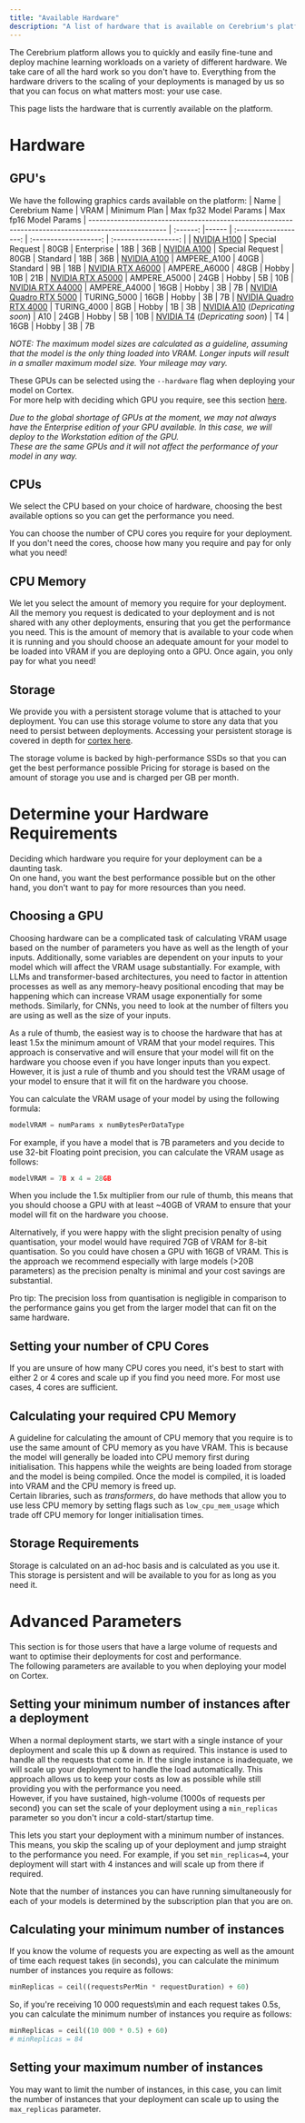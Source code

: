 ```yaml
---
title: "Available Hardware"
description: "A list of hardware that is available on Cerebrium's platform."
---
```


The Cerebrium platform allows you to quickly and easily fine-tune and deploy machine learning workloads on a variety of different hardware.
We take care of all the hard work so you don't have to. Everything from the hardware drivers to the scaling of your deployments is managed by us so that you can focus on what matters most: your use case.

This page lists the hardware that is currently available on the platform.

# Hardware

## GPU's

We have the following graphics cards available on the platform:
| Name | Cerebrium Name | VRAM | Minimum Plan | Max fp32 Model Params | Max fp16 Model Params
| --------------------------------------------------------------------------------------------------- | :------: |------ | :-------------------: | :-------------------: | :------------------: |
| [NVIDIA H100](https://www.nvidia.com/en-us/data-center/h100/) | Special Request | 80GB | Enterprise | 18B | 36B
| [NVIDIA A100](https://www.nvidia.com/en-us/data-center/a100/) | Special Request | 80GB | Standard | 18B | 36B
| [NVIDIA A100](https://www.nvidia.com/en-us/data-center/a100/) | AMPERE_A100 | 40GB | Standard | 9B | 18B
| [NVIDIA RTX A6000](https://www.nvidia.com/en-us/design-visualization/rtx-a6000/) | AMPERE_A6000 | 48GB | Hobby | 10B | 21B
| [NVIDIA RTX A5000](https://www.nvidia.com/en-us/design-visualization/rtx-a5000/) | AMPERE_A5000 | 24GB | Hobby | 5B | 10B
| [NVIDIA RTX A4000](https://www.nvidia.com/en-us/design-visualization/rtx-a4000/) | AMPERE_A4000 | 16GB | Hobby | 3B | 7B
| [NVIDIA Quadro RTX 5000](https://www.nvidia.com/content/dam/en-zz/Solutions/design-visualization/quadro-product-literature/quadro-rtx-5000-data-sheet-us-nvidia-704120-r4-web.pdf) | TURING_5000 | 16GB | Hobby | 3B | 7B
| [NVIDIA Quadro RTX 4000](https://www.nvidia.com/content/dam/en-zz/Solutions/design-visualization/quadro-product-literature/quadro-rtx-4000-datasheet-us-nvidia-1060942-r2-web.pdf) | TURING_4000 | 8GB | Hobby | 1B | 3B
| [NVIDIA A10](https://www.nvidia.com/en-us/data-center/a10-tensor-core-gpu/) (_Depricating soon_) | A10 | 24GB | Hobby | 5B | 10B
| [NVIDIA T4](https://www.nvidia.com/en-us/data-center/tesla-t4/) (_Depricating soon_) | T4 | 16GB | Hobby | 3B | 7B

_NOTE: The maximum model sizes are calculated as a guideline, assuming that the model is the only thing loaded into VRAM. Longer inputs will result in a smaller maximum model size. Your mileage may vary._

These GPUs can be selected using the `--hardware` flag when deploying your model on Cortex.  
For more help with deciding which GPU you require, see this section [here](#choosing-a-gpu).

_Due to the global shortage of GPUs at the moment, we may not always have the Enterprise edition of your GPU available. In this case, we will deploy to the Workstation edition of the GPU._  
_These are the same GPUs and it will not affect the performance of your model in any way._

## CPUs

We select the CPU based on your choice of hardware, choosing the best available options so you can get the performance you need.

You can choose the number of CPU cores you require for your deployment. If you don't need the cores, choose how many you require and pay for only what you need!

## CPU Memory

We let you select the amount of memory you require for your deployment.  
All the memory you request is dedicated to your deployment and is not shared with any other deployments, ensuring that you get the performance you need.
This is the amount of memory that is available to your code when it is running and you should choose an adequate amount for your model to be loaded into VRAM if you are deploying onto a GPU.
Once again, you only pay for what you need!

## Storage

We provide you with a persistent storage volume that is attached to your deployment.
You can use this storage volume to store any data that you need to persist between deployments. Accessing your persistent storage is covered in depth for [cortex here](/cerebrium/cortex/advanced-functionality/persistent-storage).

The storage volume is backed by high-performance SSDs so that you can get the best performance possible
Pricing for storage is based on the amount of storage you use and is charged per GB per month.

# Determine your Hardware Requirements

Deciding which hardware you require for your deployment can be a daunting task.  
On one hand, you want the best performance possible but on the other hand, you don't want to pay for more resources than you need.

## Choosing a GPU

Choosing hardware can be a complicated task of calculating VRAM usage based on the number of parameters you have as well as the length of your inputs. Additionally, some variables are dependent on your inputs to your model which will affect the VRAM usage substantially. For example, with LLMs and transformer-based architectures, you need to factor in attention processes as well as any memory-heavy positional encoding that may be happening which can increase VRAM usage exponentially for some methods. Similarly, for CNNs, you need to look at the number of filters you are using as well as the size of your inputs.

As a rule of thumb, the easiest way is to choose the hardware that has at least 1.5x the minimum amount of VRAM that your model requires.
This approach is conservative and will ensure that your model will fit on the hardware you choose even if you have longer inputs than you expect. However, it is just a rule of thumb and you should test the VRAM usage of your model to ensure that it will fit on the hardware you choose.

You can calculate the VRAM usage of your model by using the following formula:

```python
modelVRAM = numParams x numBytesPerDataType
```

For example, if you have a model that is 7B parameters and you decide to use 32-bit Floating point precision, you can calculate the VRAM usage as follows:

```python
modelVRAM = 7B x 4 = 28GB
```

When you include the 1.5x multiplier from our rule of thumb, this means that you should choose a GPU with at least ~40GB of VRAM to ensure that your model will fit on the hardware you choose.

Alternatively, if you were happy with the slight precision penalty of using quantisation, your model would have required 7GB of VRAM for 8-bit quantisation. So you could have chosen a GPU with 16GB of VRAM. This is the approach we recommend especially with large models (>20B parameters) as the precision penalty is minimal and your cost savings are substantial.

<Note>
  Pro tip: The precision loss from quantisation is negligible in comparison to
  the performance gains you get from the larger model that can fit on the same
  hardware.
</Note>

## Setting your number of CPU Cores

If you are unsure of how many CPU cores you need, it's best to start with either 2 or 4 cores and scale up if you find you need more. For most use cases, 4 cores are sufficient.

## Calculating your required CPU Memory

A guideline for calculating the amount of CPU memory that you require is to use the same amount of CPU memory as you have VRAM. This is because the model will generally be loaded into CPU memory first during initialisation. This happens while the weights are being loaded from storage and the model is being compiled. Once the model is compiled, it is loaded into VRAM and the CPU memory is freed up.  
Certain libraries, such as _transformers_, do have methods that allow you to use less CPU memory by setting flags such as `low_cpu_mem_usage` which trade off CPU memory for longer initialisation times.

## Storage Requirements

Storage is calculated on an ad-hoc basis and is calculated as you use it.  
This storage is persistent and will be available to you for as long as you need it.

# Advanced Parameters

This section is for those users that have a large volume of requests and want to optimise their deployments for cost and performance.  
The following parameters are available to you when deploying your model on Cortex.

## Setting your minimum number of instances after a deployment

When a normal deployment starts, we start with a single instance of your deployment and scale this up & down as required. This instance is used to handle all the requests that come in. If the single instance is inadequate, we will scale up your deployment to handle the load automatically.
This approach allows us to keep your costs as low as possible while still providing you with the performance you need.  
However, if you have sustained, high-volume (1000s of requests per second) you can set the scale of your deployment using a `min_replicas` parameter so you don't incur a cold-start/startup time.

This lets you start your deployment with a minimum number of instances. This means, you skip the scaling up of your deployment and jump straight to the performance you need.
For example, if you set `min_replicas=4`, your deployment will start with 4 instances and will scale up from there if required.

Note that the number of instances you can have running simultaneously for each of your models is determined by the subscription plan that you are on.

## Calculating your minimum number of instances

If you know the volume of requests you are expecting as well as the amount of time each request takes (in seconds), you can calculate the minimum number of instances you require as follows:

```python
minReplicas = ceil((requestsPerMin * requestDuration) ÷ 60)
```

So, if you're receiving 10 000 requests\min and each request takes 0.5s, you can calculate the minimum number of instances you require as follows:

```python
minReplicas = ceil((10 000 * 0.5) ÷ 60)
# minReplicas = 84
```

## Setting your maximum number of instances

You may want to limit the number of instances, in this case, you can limit the number of instances that your deployment can scale up to using the `max_replicas` parameter.
